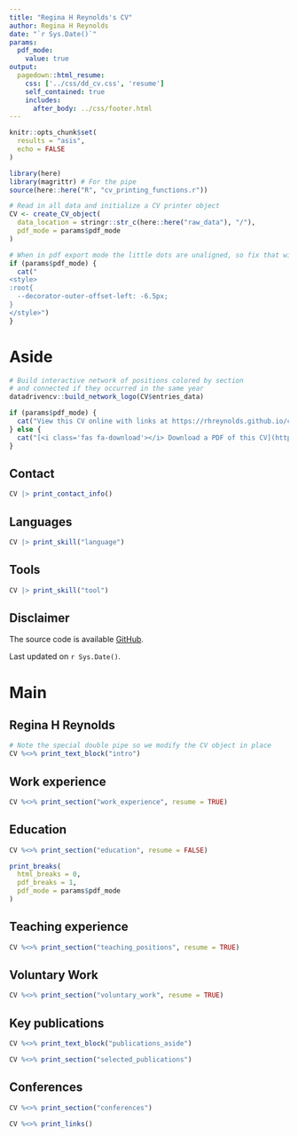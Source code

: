 ```yaml
---
title: "Regina H Reynolds's CV"
author: Regina H Reynolds
date: "`r Sys.Date()`"
params:
  pdf_mode:
    value: true
output:
  pagedown::html_resume:
    css: ['../css/dd_cv.css', 'resume']
    self_contained: true
    includes:
      after_body: ../css/footer.html
---
```


```r
knitr::opts_chunk$set(
  results = "asis",
  echo = FALSE
)

library(here)
library(magrittr) # For the pipe
source(here::here("R", "cv_printing_functions.r"))

# Read in all data and initialize a CV printer object
CV <- create_CV_object(
  data_location = stringr::str_c(here::here("raw_data"), "/"),
  pdf_mode = params$pdf_mode
)
```


```r
# When in pdf export mode the little dots are unaligned, so fix that with some conditional CSS.
if (params$pdf_mode) {
  cat("
<style>
:root{
  --decorator-outer-offset-left: -6.5px;
}
</style>")
}
```


Aside
================================================================================

```r
# Build interactive network of positions colored by section
# and connected if they occurred in the same year
datadrivencv::build_network_logo(CV$entries_data)
```


```r
if (params$pdf_mode) {
  cat("View this CV online with links at https://rhreynolds.github.io/cv")
} else {
  cat("[<i class='fas fa-download'></i> Download a PDF of this CV](https://raw.githubusercontent.com/RHReynolds/cv/main/docs/rhr_cv.pdf)")
}
```

Contact {#contact}
--------------------------------------------------------------------------------

```r
CV |> print_contact_info()
```

Languages {#languages}
--------------------------------------------------------------------------------

```r
CV |> print_skill("language")
```

Tools {#tools}
--------------------------------------------------------------------------------

```r
CV |> print_skill("tool")
```

Disclaimer {#disclaimer}
--------------------------------------------------------------------------------

The source code is available [GitHub](https://github.com/RHReynolds/cv).

Last updated on `r Sys.Date()`.



Main
================================================================================

Regina H Reynolds {#title}
--------------------------------------------------------------------------------

```r
# Note the special double pipe so we modify the CV object in place
CV %<>% print_text_block("intro")
```


Work experience {data-icon=suitcase}
--------------------------------------------------------------------------------

```r
CV %<>% print_section("work_experience", resume = TRUE)
```


Education {data-icon=graduation-cap data-concise=true}
--------------------------------------------------------------------------------

```r
CV %<>% print_section("education", resume = FALSE)

print_breaks(
  html_breaks = 0,
  pdf_breaks = 1,
  pdf_mode = params$pdf_mode
)
```


Teaching experience {data-icon=chalkboard-teacher}
--------------------------------------------------------------------------------

```r
CV %<>% print_section("teaching_positions", resume = TRUE)
```


Voluntary Work {data-icon=hands-helping}
--------------------------------------------------------------------------------

```r
CV %<>% print_section("voluntary_work", resume = TRUE)
```


Key publications {data-icon=book}
--------------------------------------------------------------------------------

::: aside
```r
CV %<>% print_text_block("publications_aside")
```
:::

```r
CV %<>% print_section("selected_publications")
```


Conferences {data-icon=comments}
--------------------------------------------------------------------------------

```r
CV %<>% print_section("conferences")
```


```r
CV %<>% print_links()
```

